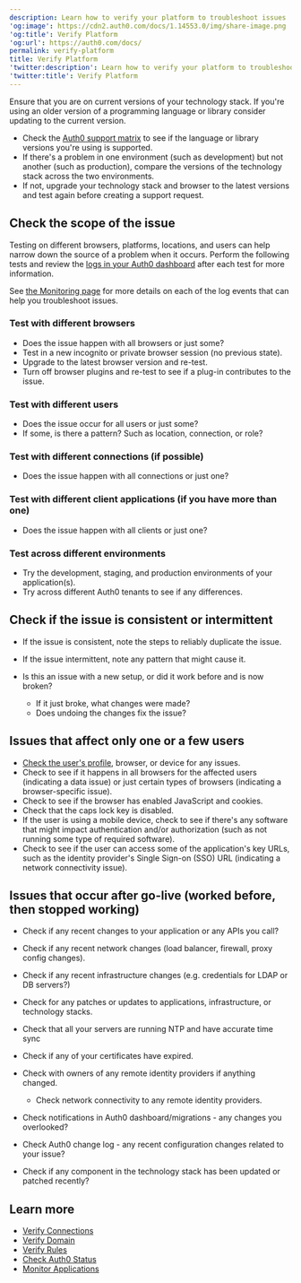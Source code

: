 ```yaml
---
description: Learn how to verify your platform to troubleshoot issues
'og:image': https://cdn2.auth0.com/docs/1.14553.0/img/share-image.png
'og:title': Verify Platform
'og:url': https://auth0.com/docs/
permalink: verify-platform
title: Verify Platform
'twitter:description': Learn how to verify your platform to troubleshoot issues
'twitter:title': Verify Platform
---
```

Ensure that you are on current versions of your technology stack. If you're using an older version of a programming language or library consider updating to the current version.

* Check the [Auth0 support matrix](/docs/troubleshoot/customer-support/product-support-matrix) to see if the language or library versions you're using is supported.
* If there's a problem in one environment (such as development) but not another (such as production), compare the versions of the technology stack across the two environments.
* If not, upgrade your technology stack and browser to the latest versions and test again before creating a support request.

## Check the scope of the issue

Testing on different browsers, platforms, locations, and users can help narrow down the source of a problem when it occurs. Perform the following tests and review the [logs in your Auth0 dashboard](https://manage.auth0.com/#/logs) after each test for more information.

<Callout icon="file-lines" color="#0EA5E9" iconType="regular">

See [the Monitoring page](/docs/deploy-monitor/monitor) for more details on each of the log events that can help you troubleshoot issues.

</Callout>

### Test with different browsers

* Does the issue happen with all browsers or just some?
* Test in a new incognito or private browser session (no previous state).
* Upgrade to the latest browser version and re-test.
* Turn off browser plugins and re-test to see if a plug-in contributes to the issue.

### Test with different users

* Does the issue occur for all users or just some?
* If some, is there a pattern? Such as location, connection, or role?

### Test with different connections (if possible)

* Does the issue happen with all connections or just one?

### Test with different client applications (if you have more than one)

* Does the issue happen with all clients or just one?

### Test across different environments

* Try the development, staging, and production environments of your application(s).
* Try across different Auth0 tenants to see if any differences.

## Check if the issue is consistent or intermittent

* If the issue is consistent, note the steps to reliably duplicate the issue.
* If the issue intermittent, note any pattern that might cause it.
* Is this an issue with a new setup, or did it work before and is now broken?

  + If it just broke, what changes were made?
  + Does undoing the changes fix the issue?

## Issues that affect only one or a few users

* [Check the user's profile](/docs/troubleshoot/authentication-issues/check-user-profiles), browser, or device for any issues.
* Check to see if it happens in all browsers for the affected users (indicating a data issue) or just certain types of browsers (indicating a browser-specific issue).
* Check to see if the browser has enabled JavaScript and cookies.
* Check that the caps lock key is disabled.
* If the user is using a mobile device, check to see if there's any software that might impact authentication and/or authorization (such as not running some type of required software).
* Check to see if the user can access some of the application's key URLs, such as the <Tooltip tip="Identity Provider (IdP): Service that stores and manages digital identities." cta="View Glossary" href="/docs/glossary?term=identity+provider">identity provider</Tooltip>'s <Tooltip tip="Single Sign-On (SSO): Service that, after a user logs into one applicaton, automatically logs that user in to other applications." cta="View Glossary" href="/docs/glossary?term=Single+Sign-on">Single Sign-on</Tooltip> (SSO) URL (indicating a network connectivity issue).

## Issues that occur after go-live (worked before, then stopped working)

* Check if any recent changes to your application or any APIs you call?
* Check if any recent network changes (load balancer, firewall, proxy config changes).
* Check if any recent infrastructure changes (e.g. credentials for LDAP or DB servers?)
* Check for any patches or updates to applications, infrastructure, or technology stacks.
* Check that all your servers are running NTP and have accurate time sync
* Check if any of your certificates have expired.
* Check with owners of any remote identity providers if anything changed.

  + Check network connectivity to any remote identity providers.
* Check notifications in <Tooltip tip="Auth0 Dashboard: Auth0's main product to configure your services." cta="View Glossary" href="/docs/glossary?term=Auth0+dashboard">Auth0 dashboard</Tooltip>/migrations - any changes you overlooked?
* Check Auth0 change log - any recent configuration changes related to your issue?
* Check if any component in the technology stack has been updated or patched recently?

## Learn more

* [Verify Connections](/docs/troubleshoot/basic-issues/verify-connections)
* [Verify Domain](/docs/troubleshoot/basic-issues/verify-domain)
* [Verify Rules](/docs/troubleshoot/basic-issues/verify-rules)
* [Check Auth0 Status](/docs/deploy-monitor/monitor/check-auth0-status)
* [Monitor Applications](/docs/deploy-monitor/monitor/monitor-applications)